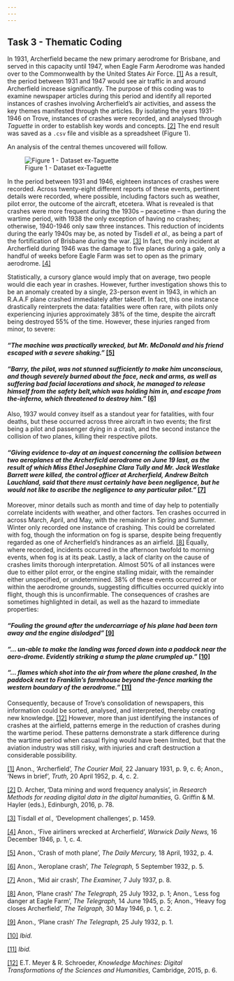 ```yaml
---
---
---
```


## Task 3 - Thematic Coding

In 1931, Archerfield became the new primary aerodrome for Brisbane, and served in this capacity until 1947, when Eagle Farm Aerodrome was handed over to the Commonwealth by the United States Air Force. [[1]](#_ftn1) As a result, the period between 1931 and 1947 would see air traffic in and around Archerfield increase significantly. The purpose of this coding was to examine newspaper articles during this period and identify all reported instances of crashes involving Archerfield's air activities, and assess the key themes manifested through the articles. By isolating the years 1931-1946 on Trove, instances of crashes were recorded, and analysed through *Taguette* in order to establish key words and concepts. [[2]](#_ftn2) The end result was saved as a `.csv` file and visible as a spreadsheet (Figure 1).

An analysis of the central themes uncovered will follow.

![Figure 1 - Dataset ex-Taguette](table-image.png)

In the period between 1931 and 1946, eighteen instances of crashes were recorded. Across twenty-eight
different reports of these events, pertinent details were recorded, where possible, including factors such as weather, pilot error, the outcome of the aircraft, etcetera. What is revealed is that crashes were more frequent during the 1930s -- peacetime -- than during the wartime period, with 1938 the only exception of having no crashes; otherwise, 1940-1946 only saw three instances. This reduction of incidents during the early 1940s may be, as noted by Tisdell *et al.,* as being a part of the fortification of Brisbane during the war. [[3]](#_ftn3) In fact, the only incident at Archerfield during 1946 was the damage to five planes during a gale, only a handful of weeks before Eagle Farm was set to open as the primary aerodrome. [[4]](#_ftn4)

Statistically, a cursory glance would imply that on average, two people would die each year in crashes. However, further investigation shows this to be an anomaly created by a single, 23-person event in 1943, in which an R.A.A.F plane crashed immediately after takeoff. In fact, this one instance drastically reinterprets the data: fatalities were often rare, with pilots only experiencing injuries approximately 38% of the time, despite the aircraft being destroyed 55% of the time. However, these injuries ranged from minor, to severe:

#### *"The machine was practically wrecked, but Mr. McDonald and his friend escaped with a severe shaking."* [[5]](#_ftn5)

#### *"Barry, the pilot, was not stunned sufficiently to make him unconscious, and though severely burned about the face, neck and arms, as well as suffering bad facial lacerations and shock, he managed to release himself from the safety belt,which was holding him in, and escape from the-inferno, which threatened to destroy him."* [[6]](#_ftn6)

Also, 1937 would convey itself as a standout year for fatalities, with four deaths, but these occurred
across three aircraft in two events; the first being a pilot and passenger dying in a crash, and the second instance the collision of two planes, killing their respective pilots.  

#### *"Giving evidence to-day at an inquest concerning the collision between two aeroplanes at the Archerficld aerodrome on June 19 last, as the result of which Miss Ethel Josephine Clara Tully and Mr. Jack Westlake Barrett were killed, the control officer at Archerfield, Andrew Beitch Lauchland, said that there must certainly have been negligence, but he would not like to ascribe the negligence to any particular pilot."* [[7]](#_ftn7)

Moreover, minor details such as month and time of day help to potentially correlate incidents
with weather, and other factors. Ten crashes occurred in across March, April, and May, with the remainder in Spring and Summer. Winter only recorded one instance of crashing. This could be correlated with fog, though the information on fog is sparse, despite being frequently regarded as one of Archerfield's hindrances as an airfield. [[8]](#_ftn8) Equally, where recorded, incidents occurred in the afternoon twofold to morning events, when fog is at its peak. Lastly, a lack of clarity on the cause of crashes limits thorough interpretation. Almost 50% of all instances were due to either pilot error, or the engine stalling midair, with the remainder either unspecified, or undetermined. 38% of these events occurred at or within the
aerodrome grounds, suggesting difficulties occurred quickly into flight, though this is unconfirmable. The consequences of crashes are sometimes highlighted in detail, as well as the hazard to immediate properties:

#### *"Fouling the ground after the undercarriage of his plane had been torn away and the engine dislodged"* [[9]](#_ftn9)

#### *"... un-able to make the landing was forced down into a paddock near the aero-drome. Evidently striking a stump the plane crumpled up."* [[10]](#_ftn10)

#### *"... flames which shot into the air from where the plane crashed, In the paddock next to Franklin's farmhouse beyond the-fence marking the western boundary of the aerodrome."* [[11]](#_ftn11)

Consequently, because of Trove's consolidation of newspapers, this information could be sorted, analysed, and interpreted, thereby creating new knowledge. [[12]](#_ftn12) However, more than just identifying the instances of crashes at the airfield, patterns emerge in the reduction of crashes during the wartime period. These patterns demonstrate a stark difference during the wartime period when casual flying
would have been limited, but that the aviation industry was still risky, with injuries and craft destruction a considerable possibility.  

[[1]](#_ftnref1) Anon., 'Archerfield', *The Courier Mail,* 22 January 1931, p. 9, c. 6; Anon., 'News in brief', *Truth,* 20 April 1952, p. 4, c. 2.

[[2]](#_ftnref2) D. Archer, 'Data mining and word frequency analysis', in *Research Methods for reading digital data in the digital humanities,* G. Griffin & M. Hayler (eds.), Edinburgh, 2016, p. 78.

[[3]](#_ftnref3) Tisdall *et al.,* 'Development challenges', p. 1459.

[[4]](#_ftnref4) Anon., 'Five airliners wrecked at Archerfield', *Warwick Daily News,* 16 December 1946, p. 1, c. 4.

[[5]](#_ftnref5) Anon., 'Crash of moth plane', *The Daily Mercury,* 18 April, 1932, p. 4.

[[6]](#_ftnref6) Anon., 'Aeroplane crash', *The Telegraph,* 5 September 1932, p. 5.

[[7]](#_ftnref7) Anon., 'Mid air crash', *The Examiner,* 7 July 1937, p. 8.

[[8]](#_ftnref8) Anon, 'Plane crash' *The Telegraph,* 25 July 1932, p. 1; Anon., 'Less fog danger at Eagle Farm', *The Telegraph,* 14 June 1945, p. 5; Anon., 'Heavy fog closes Archerfield', *The Telgraph,* 30 May 1946, p. 1, c. 2.

[[9]](#_ftnref9) Anon., 'Plane crash' *The Telegraph,* 25 July 1932, p. 1.

[[10]](#_ftnref10) *Ibid.*

[[11]](#_ftnref11) *Ibid.*

[[12]](#_ftnref12) E.T. Meyer & R. Schroeder, *Knowledge Machines: Digital Transformations of the Sciences and Humanities,* Cambridge, 2015, p. 6.
